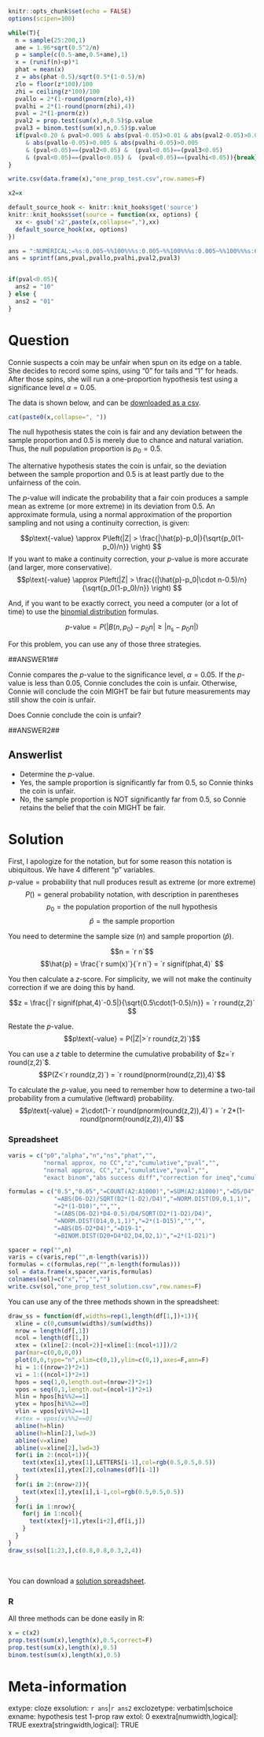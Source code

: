 ```r
knitr::opts_chunk$set(echo = FALSE)
options(scipen=100)

while(T){
  n = sample(25:200,1)
  ame = 1.96*sqrt(0.5^2/n)
  p = sample(c(0.5-ame,0.5+ame),1)
  x = (runif(n)<p)*1
  phat = mean(x)
  z = abs(phat-0.5)/sqrt(0.5*(1-0.5)/n)
  zlo = floor(z*100)/100
  zhi = ceiling(z*100)/100
  pvallo = 2*(1-round(pnorm(zlo),4))
  pvalhi = 2*(1-round(pnorm(zhi),4))
  pval = 2*(1-pnorm(z))
  pval2 = prop.test(sum(x),n,0.5)$p.value
  pval3 = binom.test(sum(x),n,0.5)$p.value
  if(pval<0.20 & pval>0.005 & abs(pval-0.05)>0.01 & abs(pval2-0.05)>0.005 & abs(pval3-0.05)>0.005
     & abs(pvallo-0.05)>0.005 & abs(pvalhi-0.05)>0.005
     & (pval<0.05)==(pval2<0.05) &  (pval<0.05)==(pval3<0.05)
     & (pval<0.05)==(pvallo<0.05) &  (pval<0.05)==(pvalhi<0.05)){break}
}

write.csv(data.frame(x),"one_prop_test.csv",row.names=F)

x2=x

default_source_hook <- knitr::knit_hooks$get('source')
knitr::knit_hooks$set(source = function(xx, options) {
  xx <- gsub('x2',paste(x,collapse=","),xx)
  default_source_hook(xx, options)
})

ans = ":NUMERICAL:=%s:0.005~%%100%%%s:0.005~%%100%%%s:0.005~%%100%%%s:0.005~%%100%%%s:0.005"
ans = sprintf(ans,pval,pvallo,pvalhi,pval2,pval3)


if(pval<0.05){
  ans2 = "10"
} else {
  ans2 = "01"
}
```

Question
========

Connie suspects a coin may be unfair when spun on its edge on a table. She decides to record some spins, using "0" for tails and "1" for heads. After those spins, she will run a one-proportion hypothesis test using a significance level $\alpha=0.05$.

The data is shown below, and can be [downloaded as a csv](one_prop_test.csv){target="blank"}.

```r
cat(paste0(x,collapse=", "))
```

The null hypothesis states the coin is fair and any deviation between the sample proportion and 0.5 is merely due to chance and natural variation. Thus, the null population proportion is $p_0=0.5$.

The alternative hypothesis states the coin is unfair, so the deviation between the sample proportion and 0.5 is at least partly due to the unfairness of the coin.


The $p$-value will indicate the probability that a fair coin produces a sample mean as extreme (or more extreme) in its deviation from 0.5. An approximate formula, using a normal approximation of the proportion sampling and not using a continuity correction, is given:

$$p\text{-value} \approx P\left(|Z| > \frac{|\hat{p}-p_0|}{\sqrt{p_0(1-p_0)/n}} \right) $$
If you want to make a continuity correction, your $p$-value is more accurate (and larger, more conservative).
$$p\text{-value} \approx P\left(|Z| > \frac{(|\hat{p}-p_0|\cdot n-0.5)/n}{\sqrt{p_0(1-p_0)/n}} \right) $$

And, if you want to be exactly correct, you need a computer (or a lot of time) to use the [binomial distribution](https://en.wikipedia.org/wiki/Binomial_distribution){target="blank"} formulas. 

$$p\text{-value} = P\left(\left|B(n,p_0)-p_0n\right|\ge \left|n_\text{s}-p_0n\right|\right) $$

For this problem, you can use any of those three strategies.

##ANSWER1##

Connie compares the $p$-value to the significance level, $\alpha=0.05$. If the $p$-value is less than 0.05, Connie concludes the coin is unfair. Otherwise, Connie will conclude the coin MIGHT be fair but future measurements may still show the coin is unfair.

Does Connie conclude the coin is unfair?

##ANSWER2##


Answerlist
--------
* Determine the $p$-value.
* Yes, the sample proportion is significantly far from 0.5, so Connie thinks the coin is unfair.
* No, the sample proportion is NOT significantly far from 0.5, so Connie retains the belief that the coin MIGHT be fair.


Solution
========

First, I apologize for the notation, but for some reason this notation is ubiquitous. We have 4 different "p" variables. 
$$p\text{-value} = \text{probability that null produces result as extreme (or more extreme)}$$
$$P() = \text{general probability notation, with description in parentheses} $$
$$p_0 = \text{the population proportion of the null hypothesis} $$
$$\hat{p} = \text{the sample proportion} $$


You need to determine the sample size ($n$) and sample proportion ($\hat{p}$).

$$n = `r n`$$
$$\hat{p} = \frac{`r sum(x)`}{`r n`} = `r signif(phat,4)` $$

You then calculate a $z$-score. For simplicity, we will not make the continuity correction if we are doing this by hand.

$$z = \frac{|`r signif(phat,4)`-0.5|}{\sqrt{0.5\cdot(1-0.5)/n}} = `r round(z,2)` $$

Restate the $p$-value.
$$p\text{-value} = P(|Z|>`r round(z,2)`)$$

You can use a $z$ table to determine the cumulative probability of $z=`r round(z,2)`$.
$$P(Z<`r round(z,2)`) = `r round(pnorm(round(z,2)),4)`$$

To calculate the $p$-value, you need to remember how to determine a two-tail probability from a cumulative (leftward) probability.
$$p\text{-value} = 2\cdot(1-`r round(pnorm(round(z,2)),4)`) = `r 2*(1-round(pnorm(round(z,2)),4))`$$


### Spreadsheet

```r
varis = c("p0","alpha","n","ns","phat","",
          "normal approx, no CC","z","cumulative","pval","",
          "normal approx, CC","z","cumulative","pval","",
          "exact binom","abs success diff","correction for ineq","cumulative","pval")

formulas = c("0.5","0.05","=COUNT(A2:A1000)","=SUM(A2:A1000)","=D5/D4","","",
             "=ABS(D6-D2)/SQRT(D2*(1-D2)/D4)","=NORM.DIST(D9,0,1,1)",
             "=2*(1-D10)","","",
             "=(ABS(D6-D2)*D4-0.5)/D4/SQRT(D2*(1-D2)/D4)",
             "=NORM.DIST(D14,0,1,1)","=2*(1-D15)","","",
             "=ABS(D5-D2*D4)","=D19-1",
             "=BINOM.DIST(D20+D4*D2,D4,D2,1)","=2*(1-D21)")

spacer = rep("",n)
varis = c(varis,rep("",n-length(varis)))
formulas = c(formulas,rep("",n-length(formulas)))
sol = data.frame(x,spacer,varis,formulas)
colnames(sol)=c("x","","","")
write.csv(sol,"one_prop_test_solution.csv",row.names=F)
```

You can use any of the three methods shown in the spreadsheet:

```r
draw_ss = function(df,widths=rep(1,length(df[1,])+1)){
  xline = c(0,cumsum(widths)/sum(widths))
  nrow = length(df[,1])
  ncol = length(df[1,])
  xtex = (xline[2:(ncol+2)]+xline[1:(ncol+1)])/2
  par(mar=c(0,0,0,0))
  plot(0,0,type="n",xlim=c(0,1),ylim=c(0,1),axes=F,ann=F)
  hi = 1:((nrow+2)*2+1)
  vi = 1:((ncol+1)*2+1)
  hpos = seq(1,0,length.out=(nrow+2)*2+1)
  vpos = seq(0,1,length.out=(ncol+1)*2+1)
  hlin = hpos[hi%%2==1]
  ytex = hpos[hi%%2==0]
  vlin = vpos[vi%%2==1]
  #xtex = vpos[vi%%2==0]
  abline(h=hlin)
  abline(h=hlin[2],lwd=3)
  abline(v=xline)
  abline(v=xline[2],lwd=3)
  for(i in 2:(ncol+1)){
    text(xtex[i],ytex[1],LETTERS[i-1],col=rgb(0.5,0.5,0.5))
    text(xtex[i],ytex[2],colnames(df)[i-1])
  }    
  for(i in 2:(nrow+2)){
    text(xtex[1],ytex[i],i-1,col=rgb(0.5,0.5,0.5))
  }
  for(i in 1:nrow){
    for(j in 1:ncol){
      text(xtex[j+1],ytex[i+2],df[i,j])
    }
  }
}
draw_ss(sol[1:23,],c(0.8,0.8,0.3,2,4))
```
\

You can download a [solution spreadsheet](one_prop_test_solution.csv){target="blank"}.

### R

All three methods can be done easily in R:

```r
x = c(x2)
prop.test(sum(x),length(x),0.5,correct=F)
prop.test(sum(x),length(x),0.5)
binom.test(sum(x),length(x),0.5)
```


Meta-information
================
extype: cloze
exsolution: `r ans`|`r ans2`
exclozetype: verbatim|schoice
exname: hypothesis test 1-prop raw
extol: 0
exextra[numwidth,logical]: TRUE
exextra[stringwidth,logical]: TRUE
